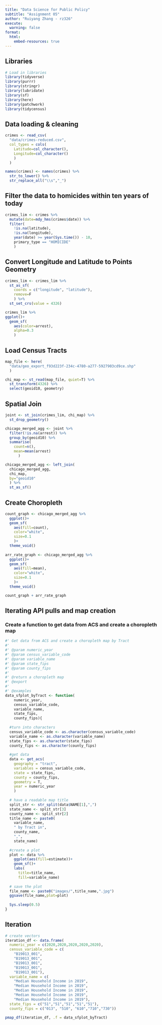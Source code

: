 ```yaml
---
title: "Data Science for Public Policy"
subtitle: "Assignment 05"
author: "Ruiyang Zhang - rz326"
execute:
  warning: false
format:
  html:
    embed-resources: true
---
```


## Libraries

```r
# Load in libraries
library(tidyverse)
library(purrr)
library(stringr)
library(lubridate)
library(sf)
library(here)
library(patchwork)
library(tidycensus)
```

## Data loading & cleaning

```r
crimes <- read_csv(
  "data/crimes-reduced.csv", 
  col_types = cols(
    Latitude=col_character(), 
    Longitude=col_character()
    )
  )

names(crimes) <- names(crimes) %>% 
  str_to_lower() %>% 
  str_replace_all("\\s","_")

```

## Filter the data to homicides within ten years of today

```r
crimes_lim <- crimes %>% 
  mutate(date=mdy_hms(crimes$date)) %>% 
  filter(
    !is.na(latitude),
    !is.na(longitude),
    year(date) >= year(Sys.time()) - 10,
    primary_type == "HOMICIDE"
    )

```

## Convert Longitude and Latitude to Points Geometry

```r
crimes_lim <- crimes_lim %>% 
  st_as_sf(
    coords = c("longitude", "latitude"),
    remove=F
    ) %>%
  st_set_crs(value = 4326) 

crimes_lim %>% 
ggplot()+
  geom_sf(
    aes(color=arrest),
    alpha=0.3
    )

```

## Load Census Tracts

```r
map_file <- here(
  "data/geo_export_f93d223f-234c-4780-a277-5927903cd9ce.shp"
  )

chi_map <- st_read(map_file, quiet=T) %>%
  st_transform(4326) %>% 
  select(geoid10, geometry)

```

## Spatial Join

```r
joint <- st_join(crimes_lim, chi_map) %>% 
  st_drop_geometry()

chicago_merged_agg <- joint %>%
  filter(!is.na(arrest)) %>% 
  group_by(geoid10) %>% 
  summarise(
    count=n(),
    mean=mean(arrest)
      )

chicago_merged_agg <- left_join(
  chicago_merged_agg,
  chi_map,
  by="geoid10"
  ) %>%
  st_as_sf()

```

## Create Choropleth

```r
count_graph <- chicago_merged_agg %>% 
  ggplot()+
  geom_sf(
    aes(fill=count),
    color="white",
    size=0.1
    )+
  theme_void() 
  
arr_rate_graph <- chicago_merged_agg %>% 
  ggplot()+
  geom_sf(
    aes(fill=mean),
    color="white",
    size=0.1
    )+
  theme_void()

count_graph + arr_rate_graph

```

## Iterating API pulls and map creation
### Create a function to get data from ACS and create a choropleth map
```r
#' Get data from ACS and create a choropleth map by Tract
#'
#' @param numeric_year 
#' @param census_variable_code 
#' @param variable_name 
#' @param state_fips 
#' @param county_fips 
#'
#' @return a choropleth map
#' @export
#'
#' @examples
data_sfplot_byTract <- function(
    numeric_year,
    census_variable_code,
    variable_name,
    state_fips,
    county_fips){
  
  #turn into characters
  census_variable_code <- as.character(census_variable_code)
  variable_name <- as.character(variable_name)
  state_fips <- as.character(state_fips)
  county_fips <- as.character(county_fips)
  
  #get data
  data <- get_acs(
    geography = "tract",
    variables = census_variable_code,
    state = state_fips,
    county = county_fips,
    geometry = T,
    year = numeric_year
    )
  
  # have a readable map title
  split_str <- str_split(data$NAME[1],",")
  state_name <- split_str[3]
  county_name <- split_str[2]
  title_name <- paste0(
    variable_name,
    " by Tract in", 
    county_name,
    ",",
    state_name)
  
  #create a plot
  plot <- data %>% 
    ggplot(aes(fill=estimate))+
    geom_sf()+
    labs(
      title=title_name,
      fill=variable_name)
  
  # save the plot
  file_name <- paste0("images/",title_name,".jpg")
  ggsave(file_name,plot=plot)
  
  Sys.sleep(0.5)
}

```

## Iteration
```r
# create vectors
iteration_df <- data.frame(
  numeric_year = c(2020,2020,2020,2020,2020),
  census_variable_code = c(
    "B19013_001",
    "B19013_001",
    "B19013_001",
    "B19013_001",
    "B19013_001"),
  variable_name = c(
    "Median Household Income in 2019",
    "Median Household Income in 2019",
    "Median Household Income in 2019",
    "Median Household Income in 2019",
    "Median Household Income in 2019"),
  state_fips = c("51","51","51","51","51"),
  county_fips = c("013", "510", "610","710","730"))

pmap_df(iteration_df, .f = data_sfplot_byTract)

```

